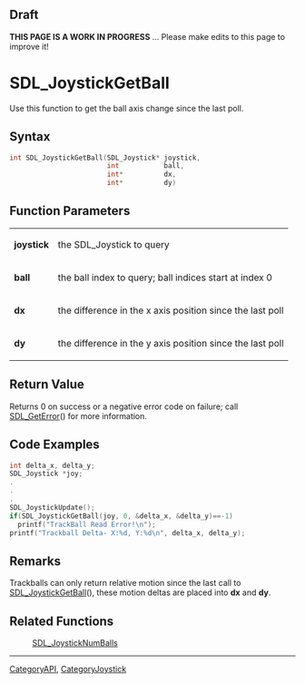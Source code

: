 == Draft ==

'''THIS PAGE IS A WORK IN PROGRESS''' ... Please make edits to this page to improve it!


= SDL_JoystickGetBall =
Use this function to get the ball axis change since the last poll.


== Syntax ==
<syntaxhighlight lang='c++'>
int SDL_JoystickGetBall(SDL_Joystick* joystick,
                        int           ball,
                        int*          dx,
                        int*          dy)
</syntaxhighlight>

== Function Parameters ==
{|
|'''joystick'''
|the SDL_Joystick to query
|-
|'''ball'''
|the ball index to query; ball indices start at index 0
|-
|'''dx'''
|the difference in the x axis position since the last poll
|-
|'''dy'''
|the difference in the y axis position since the last poll
|}

== Return Value ==
Returns 0 on success or a negative error code on failure; call [[SDL_GetError]]() for more information.

== Code Examples ==
<syntaxhighlight lang='c++'>
int delta_x, delta_y;
SDL_Joystick *joy;
.
.
.
SDL_JoystickUpdate();
if(SDL_JoystickGetBall(joy, 0, &delta_x, &delta_y)==-1)
  printf("TrackBall Read Error!\n");
printf("Trackball Delta- X:%d, Y:%d\n", delta_x, delta_y);
</syntaxhighlight>

== Remarks ==
Trackballs can only return relative motion since the last call to [[SDL_JoystickGetBall]](), these motion deltas are placed into '''dx''' and '''dy'''.

== Related Functions ==
:[[SDL_JoystickNumBalls]]

----
[[CategoryAPI]], [[CategoryJoystick]]
